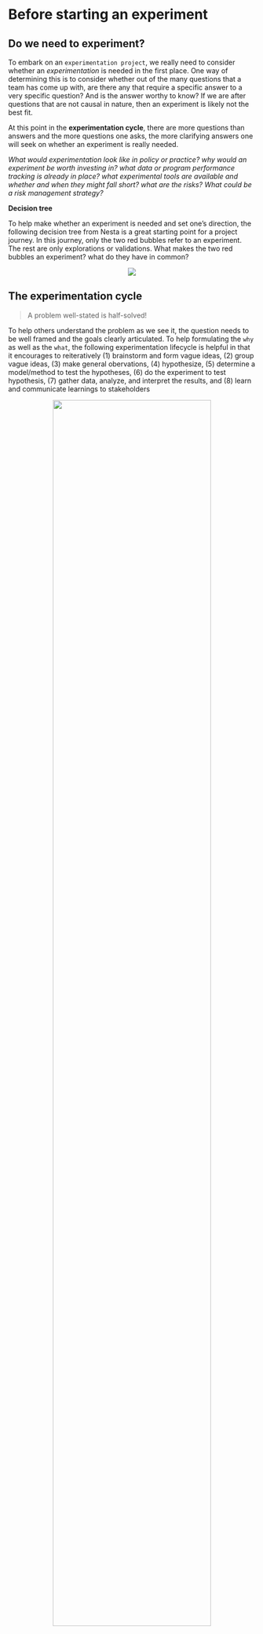# Before starting an experiment

## Do we need to experiment? 

To embark on an `experimentation project`, we really need to consider whether an _experimentation_ is needed in the first place. One way of determining this is to consider whether out of the many questions that a team has come up with, are there any that require a specific answer to a very specific question? And is the answer worthy to know? If we are after questions that are not causal in nature, then an experiment is likely not the best fit.

At this point in the **experimentation cycle**, there are more questions than answers and the more questions one asks, the more clarifying answers one will seek on whether an experiment is really needed. 

_What would experimentation look like in policy or practice? why would an experiment be worth investing in? what data or program performance tracking is already in place? what experimental tools are available and whether and when they might fall short? what are the risks? What could be a risk management strategy?_

**Decision tree** 

To help make whether an experiment is needed and set one's direction, the following decision tree from Nesta is a great starting point for a project journey. In this journey, only the two red bubbles refer to an experiment. The rest are only explorations or validations. 
What makes the two red bubbles an experiment? what do they have in common? 

<center>
![](fig/decision_tree.jpeg)
</center>


## The experimentation cycle

> A problem well-stated is half-solved!

To help others understand the problem as we see it, the question needs to be well framed and the goals clearly articulated. To help formulating the `why` as well as the `what`, the following experimentation lifecycle is helpful in that it encourages to reiteratively (1) brainstorm and form vague ideas, (2) group vague ideas, (3) make general obervations, (4) hypothesize, (5) determine a model/method to test the hypotheses, (6) do the experiment to test hypothesis, (7) gather data, analyze, and interpret the results, and (8) learn and communicate learnings to stakeholders


<center>
![](fig/experiment_lifecycle.png){width=80%}
</center>

This lifecycle presumes that we can:

- sketch out what information we need to collect (or already have) to get from a vague idea to the hypothesis stage for a planned project
- get invested in the problem before the solution nor in a particular result (any biases will work against us here)
- not get stuck in a fishing expedition (i.e. grouping ideas forever)
- understand the problem well enough to crisply articulate the goals, questions, and hypotheses before building metrics.
- select metrics that will help answer the questions. This can include system parameters, workload parameters, behaviours, etc. `“If all you have is a hammer, everything looks like a nail.” - Bernard Baruch`
- identify parameters that affect behaviour or observations and decide which parameters or interactions to study, or vary.

## What can go wrong?

> Don’t land your plane in forests, and don’t do experimental designs before you have considered its drawbacks

Every positive side comes with a negative one, and so no design is really perfect. This is not to discourage us. In a way, George Box's (British statistician) quote that "All models are wrong, but some are useful" applies to experimental designs as well. One single experimental desgin cannot be comprehensive and all-encompassing. Additionally, we cannot control for the many factors and behaviours that may affect a situation. 

Therefore, since all models are wrong, researchers should check the scope of applicability and limitations of their method/model. We should choose the designs that best answer a research question, and not try to tailor the research question to the method at hand. 

For instance, we may decide to base our tests on a set of observations derived from survey findings and not be aware that survey data can badly fail in several aspects: 
(1) people act differently when they realize they are under study. If asked about questions on sensitive topics (e.g., homosexuality, immigration, abortion, or Donald Trump), people understand there is a “standard” answer and so, they may hide their true feelings and give socially acceptable answers.
(2) having a representative sample is difficult and expensive. In social sciences, one of the basis of experiments is recognizing regional diversity (e.g. British Columbia is different from Ontario and Ontario is different from Quebec). This can affect the interpretation of our findings and their generalizability.
(3) determining the causal relations between two events is usually the goal of experimentation. However, direction of causal inference in social situations can be problematic. Traditional quantitative methods are particularly ill-designed for causal questions when the answer can go in either directions. A solution here is a carefully designed experiment with control groups

<center>
![](fig/positivity.jpg){width=80%}
</center>


Additionally, statistical models that are used to analyse collected data also work under assumptions. For example, a simple linear regression model requires four assumptions:

```
- E(y) = Xβ
- Independence
- Equal variance (σ²)
- Normality
```

Without checking these assumptions, we are using the wrong models and generating misguided insights or misinformation. Thus, relying on models can also have un-intended consequences.

<center>
![](fig/modeling_gonewrong.png){width=80%}
</center>


Another instance is not considering degrees of freedom, i.e.  measuring how much information we can get from the data: the more variables are included, the less information is left out but our data analysis models can run out of steam if there are too many variables (problem of big data).

To summarise, experiments can be 'dangerous' if we fall into the following pitfalls (not an exhastive list):

- Devise wrong metrics (i.e. metrics that don't answer the question at hand)
- Have no clear scope (i.e. what are the boundaries for the 'system under test')
- Omit assumptions and limitations of study
- Use unrepresentative metrics, have no comparison groups, or have cross-contamination
- Not recognize the experimental limitations
- Overlook significant parameters that affect the behaviour of a system
- Report average and not variability (fall for tricks of statistics or have no statistics!)
- Have no interpretation of what results mean or overgeneralizing conclusions
- Ingore errors and outliers
- Not consider the ethical issues and scenarios or have informed consent from participants


## It is not all bad

> Evidence-based policy making can be a political ideal 

Experimentation is not all bad news. Many breakthroughs and transformations on many fronts from medicine and technology to social changes for good have come about by a willingness to experiment. For example, the following:

<center>
![](fig/cellphone_evolution.png){width=80%}
</center>

There are also many pros to experimentation. For instance, experiments can result in a higher degree of internal validity. Through random assignment of a treatment condition, experimental designs allow us to examine the effect of one variable while keeping other conditions constant. Note that randomization is the key here because it ensures that the treatment and control groups are comparable. Any differences between the two groups can be attributed to the treatment. This is great to know and invest in as a business.

Experimentation can be good even without prior knowledge. This is because sometimes there may not be a theory or theories may fall short to start with. Since an experimentation can directly control how data is generated, the experimental approach can survive and thrive with no previous knowledge. For instance, with no prior knowledge, electoral researchers can carry out a field experiment to examine how different ways of contacting voters would affect the voting turnout.

Experimentation can help clarify mixed results. This is sometimes inherent in observations that are looking at similar phenomena with different measurements or with different data sources. Observational studies often generate mixed results and one way to validate or clarify the existing mixed result is to run an experiment. Again with the example of electoral politics, researchers can chose to run an experiment to detect how campaign spending affects the voters for the incumbent and the challengers differently.

<center>
![](fig/march4science.png){width=80%}
</center>



## Communication of intent to experiment

Given that we are considering the option to experiment, we need to have clear and open communications and collaborations with cross-functional teams. 

The aim is to get feedback from as many diverse people as possible. These conversations can not only help us decide which ideas to take forward, but also reiterate clear questions based on feedbacks, and eventually implement in an experimentation proposal. 

These conversations presumes that there is already an executive level buy-in in place and that stakeholders are invested in the experimentation process. This also assumes that a clear and thoughtful design and implementation plan exists before starting to communicate such that it can be communicated wholly and incrementally with the executives. This is not a tautology and hopefully drive the point that iteration, re-iteration, agility, and an open attitude are key qualities in the initial process.

Executive buy-in usually requires a thorough risk assessment and contingency plans more so in the public service space than in academic environments. Therefore, it is important that the executive is aware of the experimentation cycle which can also be thought of as the problem-solving process and endorses the method, approach, tests, and tools that generate evidence. Some, in fact, argue that experimentation is the creation of something new in the face of uncertainty and risk.

> It is noteworthy that the word “experimental” has come to mean “innovative” or “radical” rather than simply “untested”. Genuine experimentation is about committing to rigorous assessments and evaluation  of evidence, not just freewheeling “trying stuff out” or doing things differently and expecting to  succeed.

Therefore, even though a methodology is key to answering a specific question, the starting point is having a problem you are trying to resolve, preferrably with the social good in mind. The purpose of experimenting is to test key questions and assumptions using quick, low risk experiments. 

From the thousands of experiments conducted by Thomas Edison to create the first lightbulb, or the long-running field experiments by Gregor Mendel to examine genetic variability that today underpins modern agriculture concepts, through to trials in medicine,  carefully testing ideas in practice is a cornerstone of scientific and technological discovery.


## Experiments in the public sphere

Today, experiments are critical to sectors where innovation and optimisation are routine, such as web development, digital transformation, electrical vehicles, etc. This has caught on in business such that the largest financial institutions, retailers and restaurants are also running randomized experiments, along with companies like Google, Facebook, and Amazon running tens of thousands of experiments a year. A/B testing is now the standard means through which Silicon Valley improves its online products. However, in government experimentation remains relatively rare and a new field. 

A small but growing movement of policy experimenters are bringing fresh ideas on how to solve public problems. From crafting better services, to making the back-office of government more efficient, new methods and tools need to be used to develop and test policy. In fact, government must rigorously and systematically put policy to the test – or risk stagnation.

```
In the context of government agencies, experiments aim to evaluate a program, policy, 
or service and test an idea or innovation by investigating what difference it has 
made or will make for the people it is aiming to help. 

```

Like laboratory experiments, public sphere experiments also need a control group to test an innovation against “business-as-usual”. This doesn’t have to be a large trial like testing a drug and can be fast and flexible. In fact, the best experiments start small and as a prototype before they are extended. 

For example, the World Bank advocates for “nimble randomized control trials”. They funded nimble evaluations on how best to improve the take up of health insurance in Azerbaijan, expand the use of contraceptives in Burundi, and support teachers to deliver tailored education to children affected by war and displacement in Lebanon.


##  Summary: deciding to experiment
- Do you need to experiment? Why or why not?
- Find a behaviour, program, policy, or service to test 
- Try out of the box thinking to brainstorm, make observations
- Look for natural experiments
- Talk to experts and get feedback
- Think small and short term
- Start with a proof-of-concept question and hypothesis
- Keep it simple and try to test one thing at a time
- Measure everything that matters
- Have control and treatment groups when possible

